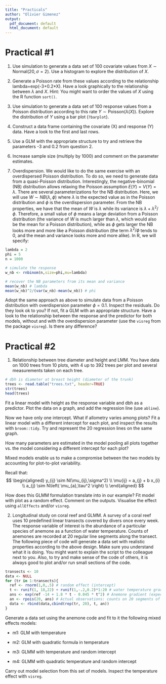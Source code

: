 ```yaml
---
title: "Practicals"
author: "Olivier Gimenez"
output:
  pdf_document: default
  html_document: default
---
```


# Practical #1

1. Use simulation to generate a data set of 100 covariate values from $X \sim \text{Normal}(20, \sigma = 2)$. Use a histogram to explore the distribution of $X$.

2. Generate a Poisson rate from these values according to the relationship lambda=exp(-3+0.2*X). Have a look graphically to the relationship between $\lambda$ and $X$. Hint: You might want to order the values of $X$ using the R function `sort()`.

3. Use simulation to generate a data set of 100 response values from a Poisson distribution according to this rate $Y \sim \text{Poisson}(\lambda(X))$. Explore the distribution of $Y$ using a bar plot (`?barplot`). 

4. Construct a data frame containing the covariate (X) and response (Y) data. Have a look to the first and last rows.

5. Use a GLM with the appropriate structure to try and retrieve the parameters -3 and 0.2 from question 2.

6. Increase sample size (multiply by 1000) and comment on the parameter estimates.

7. Overdispersion. We would like to do the same exercise with an overdispersed Poisson distribution. To do so, we need to generate data from a quasi-Poisson distribution. Interestingly, the negative-binomial (NB) distribution allows relaxing the Poisson assumption $E(Y)=V(Y)=\lambda$. There are several parameterizations for the NB distribution. Here, we will use $W \sim NB(\lambda,\phi)$ where $\lambda$ is the expected value as in the Poisson distribution and $\phi$ is the overdispersion parameter. From the NB properties, we have that the mean of $W$ is $\lambda$ while its variance is $\lambda + \lambda^2/\phi$. Therefore, a small value of $\phi$ means a large deviation from a Poisson distribution (the variance of $W$ is much larger than $\lambda$, which would also be the mean for a Poisson distribution), while as $\phi$ gets larger the NB looks more and more like a Poisson distribution (the term $\lambda^2/\phi$ tends to 0, and the mean and variance looks more and more alike). In R, we will specify:

```r
lambda = 2
phi = 5
n = 1000

# simulate the response
w_nb <- rnbinom(n,size=phi,mu=lambda)

# recover the NB parameters from its mean and variance
mean(w_nb) # lambda
mean(w_nb)^2/(var(w_nb)-mean(w_nb)) # phi
```

Adopt the same approach as above to simulate data from a Poisson distribution with overdispersion parameter $\phi=0.1$. Inspect the residuals. Do they look ok to you? If not, fit a GLM with an appropriate structure. Have a look to the relationship between the response and the predictor for both models, without and with the overdispersion parameter (use the `visreg` from the package `visreg`). Is there any difference?


# Practical #2

1. Relationship between tree diameter and height and LMM. You have data on 1000 trees from 10 plots, with 4 up to 392 trees per plot and several measurements taken on each tree. 

```r
# dbh is diameter at breast height (diameter of the trunk)
trees <- read.table("trees.txt", header=TRUE)
str(trees)
head(trees)
```

Fit a linear model with height as the response variable and dbh as a predictor. Plot the data on a graph, and add the regression line (use `abline`).

Now we have only one intercept. What if allometry varies among plots? Fit a linear model with a different intercept for each plot, and inspect the results with `broom::tidy`. Try and represent the 20 regression lines on the same graph.

How many parameters are estimated in the model pooling all plots together vs. the model considering a different intercept for each plot?

Mixed models enable us to make a compromise between the two models by accounting for plot-to-plot variability.

Recall that:
$$
  \begin{aligned}  
  y_{ij} \sim N(\mu_{ij},\sigma^2) \\
  \mu{ij} = a_{j} + b x_{i} \\  
  a_{j} \sim N\left( \mu_{a},\tau^2 \right) \\  
  \end{aligned}  
$$

How does this GLMM formulation translate into in our example? Fit model with plot as a random effect. Comment on the outputs. Visualise the effect using `allEffects` and/or `visreg`.

2. Longitudinal study on coral reef and GLMM. A survey of a coral reef uses 10 predefined linear transects covered by divers once every week. The response variable of interest is the abundance of a particular species of anemone as a function of water temperature. Counts of anemones are recorded at 20 regular line segments along the transect. The following piece of code will generate a data set with realistic properties according to the above design. Make sure you understand what it is doing. You might want to explain the script to the colleague next to you. Also, to try and make sense of the code of others, it is always good to plot and/or run small sections of the code. 

```r
transects <- 10
data <- NULL
for (tr in 1:transects){
  ref <- rnorm(1,0,.5) # random effect (intercept)
  t <- runif(1, 18,22) + runif(1,-.2,0.2)*1:20 # water temperature gradient
  ans <- exp(ref -14 + 1.8 * t - 0.045 * t^2) # Anemone gradient (expected response)
  an <- rpois(20, ans) # Actual observations: counts on 20 segments of the current transect
  data <- rbind(data,cbind(rep(tr, 20), t, an))
}
```

Generate a data set using the anemone code and fit to it the following mixed effects models:

- m1: GLM with temperature

- m2: GLM with quadratic formula in temperature

- m3: GLMM with temperature and random intercept

- m4: GLMM with quadratic temperature and random intercept

Carry out model selection from this set of models. Inspect the temperature effect with `visreg`.
